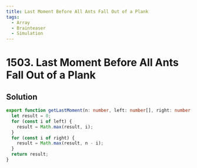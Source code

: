 ```yaml
---
title: Last Moment Before All Ants Fall Out of a Plank
tags:
  - Array
  - Brainteaser
  - Simulation
---
```


# 1503. Last Moment Before All Ants Fall Out of a Plank

<Badges>
  <LevelBadge level="medium" />
  <TopicBadge name="Array" slug="array" />
  <TopicBadge name="Brainteaser" slug="brainteaser" />
  <TopicBadge name="Simulation" slug="simulation" />
</Badges>

## Solution

```typescript filename="solution.ts" copy
export function getLastMoment(n: number, left: number[], right: number[]): number {
  let result = 0;
  for (const i of left) {
    result = Math.max(result, i);
  }
  for (const i of right) {
    result = Math.max(result, n - i);
  }
  return result;
}
```

<ProblemLink
  codingSite="leetcode"
  href="https://leetcode.com/problems/last-moment-before-all-ants-fall-out-of-a-plank"
  title="Last Moment Before All Ants Fall Out of a Plank"
/>
